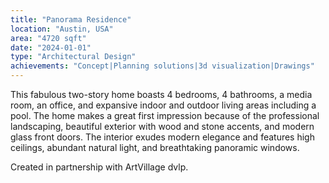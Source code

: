 ```yaml
---
title: "Panorama Residence"
location: "Austin, USA"
area: "4720 sqft"
date: "2024-01-01"
type: "Architectural Design"
achievements: "Concept|Planning solutions|3d visualization|Drawings"
---
```


This fabulous two-story home boasts 4 bedrooms, 4 bathrooms, a media room, an office, and expansive indoor and outdoor living areas including a pool. The home makes a great first impression because of the professional landscaping, beautiful exterior with wood and stone accents, and modern glass front doors. The interior exudes modern elegance and features high ceilings, abundant natural light, and breathtaking panoramic windows.

Created in partnership with ArtVillage dvlp.
